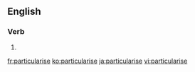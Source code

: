 ==English==

===Verb===
{{en-verb|particularis|ing}}

# {{alternative spelling of|particularize}}

[[fr:particularise]]
[[ko:particularise]]
[[ja:particularise]]
[[vi:particularise]]